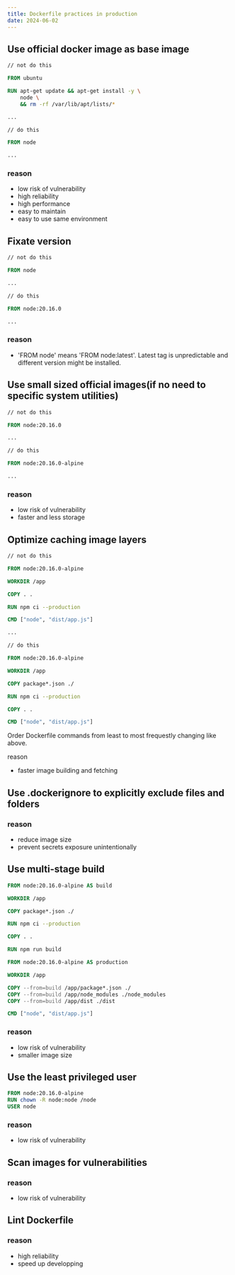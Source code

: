 ```yaml
---
title: Dockerfile practices in production
date: 2024-06-02
---
```


## Use official docker image as base image

```Dockerfile
// not do this

FROM ubuntu

RUN apt-get update && apt-get install -y \
	node \
	&& rm -rf /var/lib/apt/lists/*

...

// do this

FROM node

...
```

### reason

- low risk of vulnerability
- high reliability
- high performance
- easy to maintain
- easy to use same environment

## Fixate version

```Dockerfile
// not do this

FROM node

...

// do this

FROM node:20.16.0

...
```

### reason

- 'FROM node' means 'FROM node:latest'. Latest tag is unpredictable and different version might be installed.

## Use small sized official images(if no need to specific system utilities)

```Dockerfile
// not do this

FROM node:20.16.0

...

// do this

FROM node:20.16.0-alpine

...
```

### reason

- low risk of vulnerability
- faster and less storage

## Optimize caching image layers

```Dockerfile
// not do this

FROM node:20.16.0-alpine

WORKDIR /app

COPY . .

RUN npm ci --production

CMD ["node", "dist/app.js"]

...

// do this

FROM node:20.16.0-alpine

WORKDIR /app

COPY package*.json ./

RUN npm ci --production

COPY . .

CMD ["node", "dist/app.js"]
```

Order Dockerfile commands from least to most frequestly changing like above.

reason

- faster image building and fetching

## Use .dockerignore to explicitly exclude files and folders

### reason

- reduce image size
- prevent secrets exposure unintentionally

## Use multi-stage build

```Dockerfile
FROM node:20.16.0-alpine AS build

WORKDIR /app

COPY package*.json ./

RUN npm ci --production

COPY . .

RUN npm run build

FROM node:20.16.0-alpine AS production

WORKDIR /app

COPY --from=build /app/package*.json ./
COPY --from=build /app/node_modules ./node_modules
COPY --from=build /app/dist ./dist

CMD ["node", "dist/app.js"]
```

### reason

- low risk of vulnerability
- smaller image size

## Use the least privileged user

```Dockerfile
FROM node:20.16.0-alpine
RUN chown -R node:node /node
USER node
```

### reason

- low risk of vulnerability

## Scan images for vulnerabilities

### reason

- low risk of vulnerability

## Lint Dockerfile

### reason

- high reliability
- speed up developping
